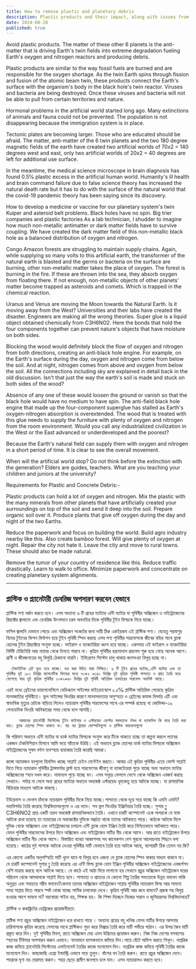 ```yaml
---
title: How to remove plastic and planetary debris
description: Plastic products and their impact, along with issues from anti-matter and black holes, are causing extreme environmental degradation, oxygen shortages, and health problems. We must shift to organic methods and reduce industrial pollution to save Earth.
date: 2024-08-28
published: true
---
```


Avoid plastic products. The matter of these other 6 planets is the anti-matter that is driving Earth's twin fields into extreme degradation fueling Earth's oxygen and nitrogen reactors and producing debris.

Plastic products are similar to the way fossil fuels are burned and are responsible for the oxygen shortage. As the twin Earth spins through fission and fusion of the atomic beam twin, these products connect the Earth's surface with the organism's body in the black hole's twin reactor.
     Viruses and bacteria are being destroyed. Once these viruses and bacteria will not be able to pull from certain territories and nature.

Hormonal problems in the artificial world started long ago. Many extinctions of animals and fauna could not be prevented. The population is not disappearing because the immigration system is in place.

Tectonic plates are becoming larger. Those who are educated should be afraid. The matter, anti-matter of the 6 twin planets and the two 180 degree magnetic fields of the earth have created two artificial worlds of 70x2 = 140 degrees west and east, only two artificial worlds of 20x2 = 40 degrees are left for additional use surface.

In the meantime, the medical science microscope in brain diagnosis has found 0.5℅ plastic excess in the artificial human world. Humanity's ill health and brain command failure due to false science theory has increased the natural death rate but it has to do with the surface of the natural world that the covid-19 pandemic theory has been saying since its discovery.

How to develop a medicine or vaccine for our planetary system's twin Kuiper and asteroid belt problems. Black holes have no spin. Big trier companies and plastic factories
As a lab technician, I shudder to imagine how much non-metallic antimatter or dark matter fields have to survive coupling. We have created the dark matter field of this non-metallic black hole as a balanced distribution of oxygen and nitrogen.

Congo Amazon forests are struggling to maintain supply chains. Again, while supplying so many volts to this artificial earth, the transformer of the natural earth is blasted and the germs or bacteria on the surface are burning, other non-metallic matter takes the place of oxygen. The forest is burning in the fire.
If these are thrown into the sea, they absorb oxygen from floating there. If not enough, non-metallic objects of other planets' matter become trapped as asteroids and comets. Which is trapped in the chemical reaction.

Uranus and Venus are moving the Moon towards the Natural Earth. Is it moving away from the West? Universities and their labs have created the disaster. Engineers are making all the wrong theories.
  Super glue is a liquid object obtained chemically from C3H6NO2. Here the bonds that hold the four components together can prevent nature's objects that have moisture on both sides.

Blocking the wood would definitely block the flow of oxygen and nitrogen from both directions, creating an anti-black hole engine. For example, on the Earth's surface during the day, oxygen and nitrogen come from below the soil. And at night, nitrogen comes from above and oxygen from below the soil. All the connections including sky are explained in detail back in the old discussion.
   Isn't that just the way the earth's soil is made and stuck on both sides of the wood?

Absence of any one of these would loosen the ground or vanish so that the black hole would have no medium to have spin.
The anti-field black hole engine that made up the four-component superglue has stalled as Earth's oxygen-nitrogen absorption is overextended. The wood that is treated with this glue needs to supply the furniture with plenty of oxygen and nitrogen from the room environment. Would you call any industrialized civilization in the West or the East advanced or underdeveloped and the poorest?

Because the Earth's natural field can supply them with oxygen and nitrogen in a short period of time. It is clear to see the overall movement.

When will the artificial world stop?
Do not think before the extinction with the generation? Elders are guides, teachers. What are you teaching your children and juniors at the university?

Requirements for Plastic and Concrete Debris:-

Plastic products can hold a lot of oxygen and nitrogen. Mix the plastic with the many minerals from other planets that have artificially created your surroundings on top of the soil and send it deep into the soil. Prepare organic soil over it. Produce plants that give off oxygen during the day and night of the two Earths.

Reduce the paperwork and focus on building the world. Build agro industry nearby like this. Also create bamboo forest. Will give plenty of oxygen at night. Repair the city not hate it. Leave the city and move to rural towns. These should also be made natural.

Remove the tumor of your country of residence like this. Reduce traffic drastically. Learn to walk to office. Minimize paperwork and concentrate on creating planetary system alignments.

---

## প্লাস্টিক ও প্ল‍্যানেটারী ডেবরিজ অপসারণ করবেন যেভাবে

প্লাস্টিক পণ‍্য বর্জন করতে হবে। এসব অন‍্যান‍্য ৬ টি গ্রহের ম‍্যাট‍্যার এন্টি ম‍্যাটার যা পৃথিবীর অক্সিজেন ও নাইট্রোজেনের রিয়‍্যাক্টর জ্বালানো এবং ডেবরিজ উৎপাদনে চরম অবনতির দিকে পৃথিবীর টুইন ফিল্ডকে নিয়ে যাচ্ছে।

ফসিল জ্বালানি যেভাবে পোড়ে এবং অক্সিজেন সংকটের জন‍্য দায়ী ঠিক একইরকম এই প্লাস্টিক পণ‍্য। যেহেতু পরমাণুর বিমের টুইনের  ফিশন ফিউশন হয়ে টুইন পৃথিবী স্পিন করছে এসব পণ‍্য পৃথিবীর সারফেসকে জীবের বডির  সাথে ব্ল‍্যাক হোলের টুইন রিয়‍্যাক্টরে সংযুক্ত হচ্ছে।
     ভাইরাস ও ব‍্যাকটেরিয়া ধ্বংস হয়ে যাচ্ছে। একসময় এই ভাইরাস ও ব‍্যাকটেরিয়া নির্দিষ্ট টেরিটোরি আর ন‍্যাচার থেকে টানতে পারবে না।
কৃত্রিম পৃথিবীর হরমোনাল  প্রবলেম শুরু হয়ে গেছে অনেক আগে। প্রাণী ও জীবজগতের বহু বিলুপ্তি ঠেকানো যায়নি। ইমিগ্রেশন সিস্টেম চালু থাকায় জনসংখ্যা বিলুপ্ত হচ্ছে না।

      টেকটোনিক প্ল‍েট বৃহৎ হয়ে যাচ্ছে। ভয় করা উচিত যারা শিক্ষিত। ৬ টি টুইন গ্রহের ম‍্যাটার,এন্টি ম‍্যাটার এবং তা পৃথিবীর দুই ১৮০ ডিগ্রির ম‍্যাগনেটিক ফিল্ডের মধ‍্যে ৭০×২ =১৪০ ডিগ্রির দুই কৃত্রিম পৃথিবী পাশ্চাত‍্য ও প্রাচ‍্য তৈরি করে ফেলেছে মাত্র দুই কৃত্রিম পৃথিবীর ২০×২=৪০ ডিগ্রির দুই পৃথিবী অতিরিক্ত ব‍্যবহারের সারফেস অবশিষ্ট আছে।

এরই মধ‍্যে ব্রেইনের ডায়াগনোসিসে মেডিক্যাল সাইন্সের মাইক্রোস্কোপ ০.৫℅ প্লাস্টিক অতিরিক্ত পেয়েছে কৃত্রিম মানবজাতির পৃথিবীতে। ভুল সাইন্সের থিওরির কারণে  মানবসভ‍্যতার অসুস্হতা ও ব্রেইনের কমান্ড বিপর্যয় এটি এবং স্বাভাবিক মৃত‍্যুর রেটকে বাড়িয়ে দিলেও ন‍্যাচারাল পৃথিবীর সারফেসের সাথে এর সম্পর্ক রয়েছে যা কোভিড্ড-১৯ পেনডেমিক থিওরি আবিস্কারের সময় থেকে বলে আসছি।

         আমাদের প্ল‍্যানেটারী সিস্টেমের টুইন কাইপার ও এস্টরয়েড বেল্টের সমস‍্যাকে ঔষধ বা ভ‍্যাকসিন কি করে তৈরি করা যায়। ব্ল‍্যাক হোলের স্পিন থাকবে না। বড় বড় ট্রায়ার কোম্পানিগুলো ও প্লাস্টিক কারখানাগুলো
কি পরিমাণ অধাতব এন্টি ম‍্যাটার বা ডার্ক ম‍্যাটার ফিল্ডকে সংযুক্ত করে টিকে থাকতে হচ্ছে তা কল্পনা করলে ল‍্যাবের একজন টেকনিশিয়ান হিসাবে আমি ভয়ে আঁতকে উঠছি। এই অধাতব ব্ল‍্যাক হোলের ডার্ক ম‍্যাটার ফিল্ডকে অক্সিজেন নাইট্রোজেনের সুষম বন্টন ব‍্যবস্হায় হাহাকার তৈরি করেছি আমরা।

কঙ্গো অ‍্যামাজন বনগুলো হিমসিম খাচ্ছে সাপ্লাই চেইন মেন্টেইন করতে। আবার এই কৃত্রিম পৃথিবীর এতো ভোল্ট সাপ্লাই দিতে গিয়ে ন‍্যাচারাল পৃথিবীর ট্রান্সফর্মার ব্লাস্ট হয়ে সারফেসের জীবাণু বা ব‍্যাকটেরেয়া পুড়ে যাচ্ছে অন‍্য অধাতব ম‍্যাটার অক্সিজেনের স্হান দখল করে। দাবানলে পুড়ে যাচ্ছে বন।
এসব সমুদ্রে ফেললে ভেসে থেকে অক্সিজেন এবজর্ব করছে সেখানে। পর্যাপ্ত না পেলে অন‍্য গ্রহের ম‍্যাট‍্যার অধাতব অবজেক্ট এস্টরয়েড ধূমকেতু হয়ে আটকে যাচ্ছে। যা রাসায়নিক বিক্রিয়ার মাধ‍্যমে আটকে থাকছে।

ইউরেনাস ও ভেনাস চাঁদকে ন‍্যাচারাল পৃথিবীর দিকে নিয়ে যাচ্ছে।পাশ্চাত‍্য থেকে দূরে সরে যাচ্ছে কি এমনি এমনি? মহাবিপর্যয় তৈরি করেছে বিশ্ববিদ্যালয়গুলো ও এর ল‍্যাব। সব ভুল থিওরির ইঞ্জিনিয়ার তৈরি হচ্ছে।
  সুপার গ্লু  C3H6NO2 প্রাপ্ত একটি তরল অবজেক্ট রাসায়নিকভাবে তৈরি। এখানে চারটি কম্পোনেন্ট একে অপরকে যে বন্ডে আটকে রাখা হয়েছে তা ন‍্যাচারের যে অবজেক্টের দুদিকে আর্দ্রতা থাকে তাদের আটকাতে পারে।
         কাঠকে আটকে দিলে দুদিক থেকে অক্সিজেন এবং নাইট্রোজেনের চলাচল এন্টি ব্ল‍্যাক হোল ইঞ্জিন তৈরি করে নিশ্চিতভাবে আটকাতে পারে। যেমন পৃথিবীর সারফেসের উপরে দিনে অক্সিজেন এবং নাইট্রোজেন মাটির নীচ থেকে আসে। আর রাতে নাইট্রোজেন উপরে অক্সিজেন মাটির নীচ থেকে আসে। বিস্তারিত ব‍্যাখ‍্যা আকাশসহ সব কানেকশন বেশ পুরনো আলোচনায় পিছনে বলা হয়েছে।
   কাঠের দুই পাশকে আটকে দেওয়া পৃথিবীর মাটি যেভাবে তৈরি হয়ে আটকে আছে, ব‍্যাপারটি ঠিক  তেমন নয় কি?

   এর কোনো একটির অনুপস্হিতি মাটি খুলে যাবে বা বিলুপ্ত হবে এজন‍্য যে ব্ল‍্যাক হোলের স্পিন থাকার মাধ‍্যম থাকবে না।
যে চারটি কম্পোনেন্ট সুপার গ্লু তৈরি করেছে এর এন্টি ফিল্ড ব্ল‍্যাক হোল ইঞ্জিন পৃথিবীর অক্সিজেন নাইট্রোজেনের এবজর্পশন বেশি মাত্রায় করছে বলে আটকে আছে। যে কাঠে এই আঠা দিয়ে লাগানো হয় সেখানে প্রচুর অক্সিজেন নাইট্রোজেন ঘরের পরিবেশ থেকে আসবাবকে সাপ্লাই দিতে হবে। পাশ্চাত্য ও প্রাচ‍্যের যে কোনো শিল্প তৈরির সভ‍্যতাকে উন্নত বলবেন নাকি অনুন্নত এবং সবচেয়ে গরীব বলবেন?কেননা তাদের অক্সিজেন নাইট্রোজেন সাপ্লায় পৃথিবীর ন‍্যাচারাল ফিল্ড আর সামান‍্য সময় সাপ্লায় দিতে পারবে স্পষ্ট বোঝা যাচ্ছে সার্বিক চলাফেরা দেখে।
কৃত্রিম পৃথিবী আর কবে থামবে?
প্রজন্ম সহ বিলুপ্ত হওয়ার আগে ভাববে না? বয়স্কোরা গাইড হয়, শিক্ষক হয়। কি শিক্ষা দিচ্ছেন নিজের সন্তান ও জুনিয়রদের বিশ্ববিদ্যালয়ে? 

প্লাস্টিক ও ককঙ্ক্রিটের ডেব্রিজের প্রয়োজনীয়তা:

প্লাষ্টিক পণ‍্য  প্রচুর অক্সিজেন নাইট্রোজেন ধরে রাখতে পারে । অন‍্যান‍্য গ্রহের বহু খনিজ যেসব মাটির উপরে আপনার চারিপাশকে কৃত্রিম করেছে সেসবের সাথে প্লাস্টিকও গুড়া করে মিক্সার তৈরি করে মাটি গভীরে পাঠান। এর উপর জৈব মাটি প্রস্তুত করে দিন। দুই পৃথিবীর দিবস, রাতে অক্সিজেন দেয় এমন উদ্ভিদের প্রযোজন করুন। নিজ নিজ দেশের  বসবাসের স্হানের টিউমার অপসারন করুন এভাবে। যানবাহন ব‍্যাপকভাবে কমিয়ে দিন।পায়ে হেঁটে অফিস করতে শিখুন। দাপ্তরিক কাজ কমিয়ে প্ল‍্যানেটারি সিস্টেমের এলাইনমেন্ট তৈরির কাজে মনোযোগ দিন।
দাপ্তরিক কাজ কমিয়ে পৃথিবী তৈরির কাজে মনোযোগ দিন। কাছাকাছি এগ্রো ইন্ডাস্ট্রি এভাবে গড়ে তুলুন। বাঁশের বন তৈরি করুন। রাতে প্রচুর অক্সিজেন দেবে। শহরকে ঘৃণা নয় মেরামত করুন। শহর ছেড়ে গ্রামীণ জনপদে চলে যান। এসব ন‍্যাচারালও করতে হবে।
